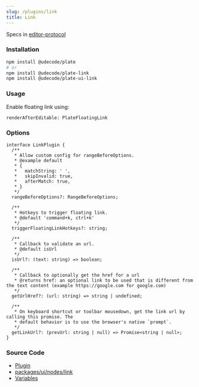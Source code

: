 ```yaml
---
slug: /plugins/link
title: Link
---
```


Specs in [editor-protocol](https://github.com/udecode/editor-protocol/issues/33)

### Installation

```bash npm2yarn
npm install @udecode/plate
# or
npm install @udecode/plate-link
npm install @udecode/plate-ui-link
```

### Usage


<LinkSandpack />

Enable floating link using:

```tsx
renderAfterEditable: PlateFloatingLink
```

### Options

```tsx
interface LinkPlugin {
  /**
   * Allow custom config for rangeBeforeOptions.
   * @example default
   * {
   *   matchString: ' ',
   *   skipInvalid: true,
   *   afterMatch: true,
   * }
   */
  rangeBeforeOptions?: RangeBeforeOptions;

  /**
   * Hotkeys to trigger floating link.
   * @default 'command+k, ctrl+k'
   */
  triggerFloatingLinkHotkeys?: string;

  /**
   * Callback to validate an url.
   * @default isUrl
   */
  isUrl?: (text: string) => boolean;

  /**
   * Callback to optionally get the href for a url
   * @returns href: an optional link to be used that is different from the text content (example https://google.com for google.com)
   */
  getUrlHref?: (url: string) => string | undefined;

  /**
   * On keyboard shortcut or toolbar mousedown, get the link url by calling this promise. The
   * default behavior is to use the browser's native `prompt`.
   */
  getLinkUrl?: (prevUrl: string | null) => Promise<string | null>;
}
```

### Source Code

- [Plugin](https://github.com/udecode/plate/blob/main/packages/nodes/link/src/createLinkPlugin.ts)
- [packages/ui/nodes/link](https://github.com/udecode/plate/tree/main/packages/ui/nodes/link/src)
- [Variables](https://github.com/udecode/plate/blob/main/examples/src)
